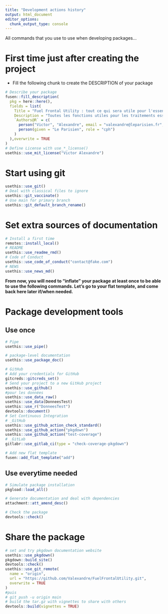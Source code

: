 ```yaml
---
title: "Development actions history"
output: html_document
editor_options: 
  chunk_output_type: console
---
```


All commands that you use to use when developing packages...

# First time just after creating the project

- Fill the following chunk to create the DESCRIPTION of your package

```r
# Describe your package
fusen::fill_description(
  pkg = here::here(),
  fields = list(
    Title = "Fuel Frontal Utility : tout ce qui sera utile pour l'essence",
    Description = "Toutes les fonctions utiles pour les traitements essence.",
    `Authors@R` = c(
      person("Victor", "Alexandre", email = "valexandre@leparisien.fr", role = c("aut", "cre")),
      person(given = "Le Parisien", role = "cph")
    )
  ),overwrite = TRUE
)
# Define License with use_*_license()
usethis::use_mit_license("Victor Alexandre")
```

# Start using git

```r
usethis::use_git()
# Deal with classical files to ignore
usethis::git_vaccinate()
# Use main for primary branch
usethis::git_default_branch_rename()
```

# Set extra sources of documentation

```r
# Install a first time
remotes::install_local()
# README
usethis::use_readme_rmd()
# Code of Conduct
usethis::use_code_of_conduct("contact@fake.com")
# NEWS
usethis::use_news_md()
```

**From now, you will need to "inflate" your package at least once to be able to use the following commands. Let's go to your flat template, and come back here later if/when needed.**


# Package development tools
## Use once

```r
# Pipe
usethis::use_pipe()

# package-level documentation
usethis::use_package_doc()

# GitHub
# Add your credentials for GitHub
gitcreds::gitcreds_set()
# Send your project to a new GitHub project
usethis::use_github()
#pour les données
usethis::use_data_raw()
usethis::use_data(DonneesTest)
usethis::use_r("DonneesTest")
devtools::document()
# Set Continuous Integration
# _GitHub
usethis::use_github_action_check_standard()
usethis::use_github_action("pkgdown")
usethis::use_github_action("test-coverage")
# _GitLab
gitlabr::use_gitlab_ci(type = "check-coverage-pkgdown")

# Add new flat template
fusen::add_flat_template("add")
```

## Use everytime needed

```r
# Simulate package installation
pkgload::load_all()

# Generate documentation and deal with dependencies
attachment::att_amend_desc()

# Check the package
devtools::check()
```

# Share the package

```r
# set and try pkgdown documentation website
usethis::use_pkgdown()
pkgdown::build_site()
devtools::check()
usethis::use_git_remote(
  name = "origin",
  url = "https://github.com/Valexandre/FuelFrontalUtility.git",
  overwrite = TRUE
)
#puis 
# git push -u origin main
# build the tar.gz with vignettes to share with others
devtools::build(vignettes = TRUE)
```


